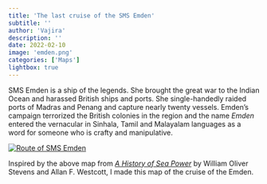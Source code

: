 ```yaml
---
title: 'The last cruise of the SMS Emden'
subtitle: ''
author: 'Vajira'
description: ''
date: 2022-02-10
image: 'emden.png'
categories: ['Maps']
lightbox: true
---
```


SMS Emden is a ship of the legends. She brought the great war to the Indian Ocean and harassed British ships and ports. She single-handedly raided ports of Madras and Penang and capture nearly twenty vessels. Emden's campaign terrorized the British colonies in the region and the name *Emden* entered the vernacular in Sinhala, Tamil and Malayalam languages as a word for someone who is crafty and manipulative.

[![](https://upload.wikimedia.org/wikipedia/commons/e/e5/Cruise_of_the_Emden_1914_Map.png "Route of SMS Emden")](https://en.wikipedia.org/wiki/SMS_Emden)

Inspired by the above map from [*A History of Sea Power*](https://www.gutenberg.org/ebooks/24797 "Project Gutenberg") by William Oliver Stevens and Allan F. Westcott, I made this map of the cruise of the Emden.